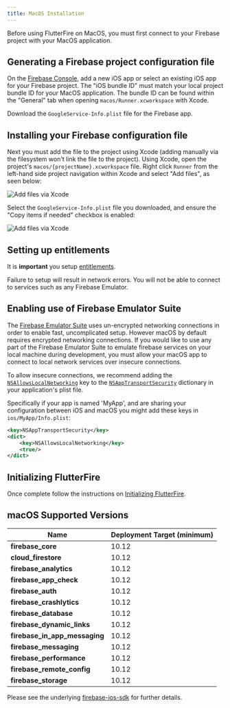```yaml
---
title: MacOS Installation
---
```


Before using FlutterFire on MacOS, you must first connect to your Firebase project with your MacOS application.

## Generating a Firebase project configuration file

On the [Firebase Console](https://console.firebase.google.com/project/_/overview), add a new iOS app or select an
existing iOS app for your Firebase project. The "iOS bundle ID" must match your local project bundle ID for your MacOS application. The bundle ID
can be found within the "General" tab when opening `macos/Runner.xcworkspace` with Xcode.

Download the `GoogleService-Info.plist` file for the Firebase app.

## Installing your Firebase configuration file

Next you must add the file to the project using Xcode (adding manually via the filesystem won't link the file to the
project). Using Xcode, open the project's `macos/{projectName}.xcworkspace` file. Right click `Runner` from the left-hand
side project navigation within Xcode and select "Add files", as seen below:

<Image
  src="ios-xcode-copy-items.png"
  alt="Add files via Xcode"
  caption={false}
/>

Select the `GoogleService-Info.plist` file you downloaded, and ensure the "Copy items if needed" checkbox is enabled:

<Image
  src="ios-xcode-copy-items.png"
  alt="Add files via Xcode"
  caption={false}
/>

## Setting up entitlements

It is **important** you setup [entitlements](https://flutter.dev/desktop#setting-up-entitlements).

Failure to setup will result in network errors. You will not be able to connect to services such as any Firebase Emulator.

## Enabling use of Firebase Emulator Suite

The [Firebase Emulator Suite](https://firebase.google.com/docs/emulator-suite) uses un-encrypted networking connections in order to enable fast, uncomplicated setup. However macOS by default requires encrypted networking connections. If you would like to use any part of the Firebase Emulator Suite to emulate firebase services on your local machine during development, you must allow your macOS app to connect to local network services over insecure connections.

To allow insecure connections, we recommend adding the [`NSAllowsLocalNetworking`](https://developer.apple.com/documentation/bundleresources/information_property_list/nsapptransportsecurity/nsallowslocalnetworking) key to the [`NSAppTransportSecurity`](https://developer.apple.com/documentation/bundleresources/information_property_list/nsapptransportsecurity) dictionary in your application's plist file.

Specifically if your app is named 'MyApp', and are sharing your configuration between iOS and macOS you might add these keys in `ios/MyApp/Info.plist`:

```xml
<key>NSAppTransportSecurity</key>
<dict>
    <key>NSAllowsLocalNetworking</key>
    <true/>
</dict>
```

## Initializing FlutterFire

Once complete follow the instructions on [Initializing FlutterFire](../overview.mdx#initializing-flutterfire).

## macOS Supported Versions

| Name                          | Deployment Target (minimum) |
| ------------------------------| ----------------------------|
| **firebase_core**             |            10.12            |
| **cloud_firestore**           |            10.12            |
| **firebase_analytics**        |            10.12            |
| **firebase_app_check**        |            10.12            |
| **firebase_auth**             |            10.12            |
| **firebase_crashlytics**      |            10.12            |
| **firebase_database**         |            10.12            |
| **firebase_dynamic_links**    |            10.12            |
| **firebase_in_app_messaging** |            10.12            |
| **firebase_messaging**        |            10.12            |
| **firebase_performance**      |            10.12            |
| **firebase_remote_config**    |            10.12            |
| **firebase_storage**          |            10.12            |

Please see the underlying [firebase-ios-sdk](https://firebase.google.com/docs/ios/setup) for further details.
